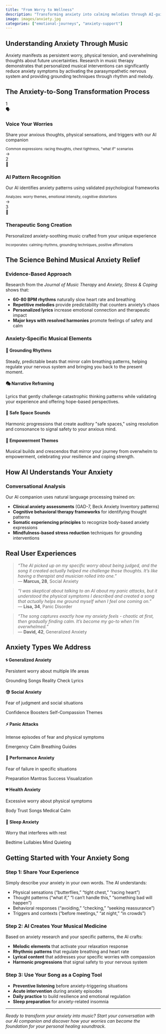 ```yaml
---
title: "From Worry to Wellness"
description: "Transforming anxiety into calming melodies through AI-guided musical therapy"
image: images/anxiety.jpg
categories: ["emotional-journeys", "anxiety-support"]
---
```


## Understanding Anxiety Through Music

Anxiety manifests as persistent worry, physical tension, and overwhelming thoughts about future uncertainties. Research in music therapy demonstrates that personalized musical interventions can significantly reduce anxiety symptoms by activating the parasympathetic nervous system and providing grounding techniques through rhythm and melody.

## The Anxiety-to-Song Transformation Process

```{=html}
<div class="process-steps">
  <div class="step">
    <div class="step-number">1</div>
    <div class="step-icon">🗣️</div>
    <h3>Voice Your Worries</h3>
    <p>Share your anxious thoughts, physical sensations, and triggers with our AI companion</p>
    <div class="step-details">
      <small>Common expressions: racing thoughts, chest tightness, "what if" scenarios</small>
    </div>
  </div>
  <div class="step-arrow">→</div>
  
  <div class="step">
    <div class="step-number">2</div>
    <div class="step-icon">🧠</div>
    <h3>AI Pattern Recognition</h3>
    <p>Our AI identifies anxiety patterns using validated psychological frameworks</p>
    <div class="step-details">
      <small>Analyzes: worry themes, emotional intensity, cognitive distortions</small>
    </div>
  </div>
  <div class="step-arrow">→</div>
  
  <div class="step">
    <div class="step-number">3</div>
    <div class="step-icon">🎵</div>
    <h3>Therapeutic Song Creation</h3>
    <p>Personalized anxiety-soothing music crafted from your unique experience</p>
    <div class="step-details">
      <small>Incorporates: calming rhythms, grounding techniques, positive affirmations</small>
    </div>
  </div>
</div>
```

## The Science Behind Musical Anxiety Relief

### Evidence-Based Approach
Research from the *Journal of Music Therapy* and *Anxiety, Stress & Coping* shows that:

- **60-80 BPM rhythms** naturally slow heart rate and breathing
- **Repetitive melodies** provide predictability that counters anxiety's chaos  
- **Personalized lyrics** increase emotional connection and therapeutic impact
- **Major keys with resolved harmonies** promote feelings of safety and calm

### Anxiety-Specific Musical Elements

```{=html}
<div class="row g-4">
  <div class="col-md-6">
    <div class="process-card">
      <h4>🌊 Grounding Rhythms</h4>
      <p>Steady, predictable beats that mirror calm breathing patterns, helping regulate your nervous system and bringing you back to the present moment.</p>
    </div>
  </div>
  <div class="col-md-6">
    <div class="process-card">
      <h4>🎭 Narrative Reframing</h4>
      <p>Lyrics that gently challenge catastrophic thinking patterns while validating your experience and offering hope-based perspectives.</p>
    </div>
  </div>
  <div class="col-md-6">
    <div class="process-card">
      <h4>🏡 Safe Space Sounds</h4>
      <p>Harmonic progressions that create auditory "safe spaces," using resolution and consonance to signal safety to your anxious mind.</p>
    </div>
  </div>
  <div class="col-md-6">
    <div class="process-card">
      <h4>💪 Empowerment Themes</h4>
      <p>Musical builds and crescendos that mirror your journey from overwhelm to empowerment, celebrating your resilience and coping strength.</p>
    </div>
  </div>
</div>
```

## How AI Understands Your Anxiety

### Conversational Analysis
Our AI companion uses natural language processing trained on:

- **Clinical anxiety assessments** (GAD-7, Beck Anxiety Inventory patterns)
- **Cognitive behavioral therapy frameworks** for identifying thought patterns
- **Somatic experiencing principles** to recognize body-based anxiety expressions
- **Mindfulness-based stress reduction** techniques for grounding interventions

## Real User Experiences

> *"The AI picked up on my specific worry about being judged, and the song it created actually helped me challenge those thoughts. It's like having a therapist and musician rolled into one."*  
> — **Marcus, 28**, Social Anxiety

> *"I was skeptical about talking to an AI about my panic attacks, but it understood the physical symptoms I described and created a song that actually helps me ground myself when I feel one coming on."*  
> — **Lisa, 34**, Panic Disorder

> *"The song captures exactly how my anxiety feels - chaotic at first, then gradually finding calm. It's become my go-to when I'm overwhelmed."*  
> — **David, 42**, Generalized Anxiety

## Anxiety Types We Address

```{=html}
<div class="row g-4">
  <div class="col-md-4">
    <div class="process-card">
      <h4>🌀 Generalized Anxiety</h4>
      <p>Persistent worry about multiple life areas</p>
      <div class="genre-selector">
        <span class="genre-badge">Grounding Songs</span>
        <span class="genre-badge">Reality Check Lyrics</span>
      </div>
    </div>
  </div>
  <div class="col-md-4">
    <div class="process-card">
      <h4>😰 Social Anxiety</h4>
      <p>Fear of judgment and social situations</p>
      <div class="genre-selector">
        <span class="genre-badge">Confidence Boosters</span>
        <span class="genre-badge">Self-Compassion Themes</span>
      </div>
    </div>
  </div>
  <div class="col-md-4">
    <div class="process-card">
      <h4>⚡ Panic Attacks</h4>
      <p>Intense episodes of fear and physical symptoms</p>
      <div class="genre-selector">
        <span class="genre-badge">Emergency Calm</span>
        <span class="genre-badge">Breathing Guides</span>
      </div>
    </div>
  </div>
  <div class="col-md-4">
    <div class="process-card">
      <h4>💼 Performance Anxiety</h4>
      <p>Fear of failure in specific situations</p>
      <div class="genre-selector">
        <span class="genre-badge">Preparation Mantras</span>
        <span class="genre-badge">Success Visualization</span>
      </div>
    </div>
  </div>
  <div class="col-md-4">
    <div class="process-card">
      <h4>💔 Health Anxiety</h4>
      <p>Excessive worry about physical symptoms</p>
      <div class="genre-selector">
        <span class="genre-badge">Body Trust Songs</span>
        <span class="genre-badge">Medical Calm</span>
      </div>
    </div>
  </div>
  <div class="col-md-4">
    <div class="process-card">
      <h4>🌙 Sleep Anxiety</h4>
      <p>Worry that interferes with rest</p>
      <div class="genre-selector">
        <span class="genre-badge">Bedtime Lullabies</span>
        <span class="genre-badge">Mind Quieting</span>
      </div>
    </div>
  </div>
</div>
```

## Getting Started with Your Anxiety Song

### Step 1: Share Your Experience
Simply describe your anxiety in your own words. The AI understands:

- Physical sensations ("butterflies," "tight chest," "racing heart")
- Thought patterns ("what if," "I can't handle this," "something bad will happen")
- Behavioral responses ("avoiding," "checking," "seeking reassurance")
- Triggers and contexts ("before meetings," "at night," "in crowds")

### Step 2: AI Creates Your Musical Medicine
Based on anxiety research and your specific patterns, the AI crafts:

- **Melodic elements** that activate your relaxation response
- **Rhythmic patterns** that regulate breathing and heart rate  
- **Lyrical content** that addresses your specific worries with compassion
- **Harmonic progressions** that signal safety to your nervous system

### Step 3: Use Your Song as a Coping Tool

- **Preventive listening** before anxiety-triggering situations
- **Acute intervention** during anxiety episodes
- **Daily practice** to build resilience and emotional regulation
- **Sleep preparation** for anxiety-related insomnia

---

*Ready to transform your anxiety into music? Start your conversation with our AI companion and discover how your worries can become the foundation for your personal healing soundtrack.*